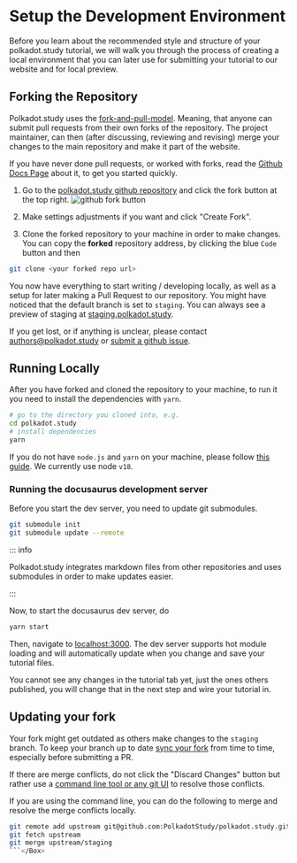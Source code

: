 # Setup the Development Environment

Before you learn about the recommended style and structure of your
polkadot.study tutorial, we will walk you through the process of creating a
local environment that you can later use for submitting your tutorial to our
website and for local preview.

## Forking the Repository

Polkadot.study uses the
[fork-and-pull-model](https://docs.github.com/en/pull-requests/collaborating-with-pull-requests/getting-started/about-collaborative-development-models#fork-and-pull-model).
Meaning, that anyone can submit pull requests from their own forks of the
repository. The project maintainer, can then (after discussing, reviewing and
revising) merge your changes to the main repository and make it part of the
website.

<Box type="info">If you have never done pull requests, or worked with forks, read the
[Github Docs Page](https://docs.github.com/en/pull-requests/collaborating-with-pull-requests/proposing-changes-to-your-work-with-pull-requests/creating-a-pull-request-from-a-fork)
about it, to get you started quickly.</Box>

1. Go to the
   [polkadot.study github repository](https://github.com/PolkadotStudy/polkadot.study)
   and click the fork button at the top right.
   ![github fork button](./assets/github-fork.png)

1. Make settings adjustments if you want and click "Create Fork".

1. Clone the forked repository to your machine in order to make changes. You can
   copy the **forked** repository address, by clicking the blue `Code` button
   and then

```bash
git clone <your forked repo url>
```

You now have everything to start writing / developing locally, as well as a
setup for later making a Pull Request to our repository. You might have noticed
that the default branch is set to `staging`. You can always see a preview of
staging at [staging.polkadot.study](https://staging.polka.study/).

<Box type="info">If you get lost, or if anything is unclear, please contact
[authors@polkadot.study](mailto:authors@polkadot.study) or
[submit a github issue](https://github.com/PolkadotStudy/polkadot.study/issues).</Box>

## Running Locally

After you have forked and cloned the repository to your machine, to run it you
need to install the dependencies with `yarn`.

```bash
# go to the directory you cloned into, e.g.
cd polkadot.study
# install dependencies
yarn
```

<Box type="info">If you do not have `node.js` and `yarn` on your machine, please follow
[this guide](https://yarnpkg.com/getting-started/install). We currently use node
`v18`.</Box>

### Running the docusaurus development server

Before you start the dev server, you need to update git submodules.

```bash
git submodule init
git submodule update --remote
```

::: info

Polkadot.study integrates markdown files from other repositories and uses
submodules in order to make updates easier.

:::

Now, to start the docusaurus dev server, do

```bash
yarn start
```

Then, navigate to [localhost:3000](http://localhost:3000/). The dev server
supports hot module loading and will automatically update when you change and
save your tutorial files.

You cannot see any changes in the tutorial tab yet, just the ones others
published, you will change that in the next step and wire your tutorial in.

## Updating your fork

Your fork might get outdated as others make changes to the `staging` branch. To
keep your branch up to date
[sync your fork](https://docs.github.com/en/pull-requests/collaborating-with-pull-requests/working-with-forks/syncing-a-fork)
from time to time, especially before submitting a PR.

<Box type="warning">If there are merge conflicts, do not click the "Discard Changes" button but
rather use a
[command line tool or any git UI](https://docs.github.com/en/pull-requests/collaborating-with-pull-requests/working-with-forks/syncing-a-fork#syncing-a-fork-branch-from-the-command-line)
to resolve those conflicts.

If you are using the command line, you can do the following to merge and resolve
the merge conflicts locally.

```bash
git remote add upstream git@github.com:PolkadotStudy/polkadot.study.git
git fetch upstream
git merge upstream/staging
```</Box>
